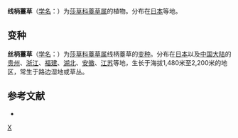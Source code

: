 {{Speciesbox 
| genus = Carex
| species = filipes
| authority = Franch. et Savat.
}}
'''线柄薹草'''（[[学名|学名]]：{{lang|la|''Carex filipes''}}）为[[莎草科|莎草科]][[薹草属|薹草属]]的植物。分布在[[日本|日本]]等地。

== 变种 ==
'''丝柄薹草'''（[[学名|学名]]：{{lang|la|''Carex filipes'' var. ''sparsinux''}}）为[[莎草科|莎草科]][[薹草属|薹草属]]线柄薹草的[[变种|变种]]。分布在[[日本|日本]]以及[[中国大陆|中国大陆]]的[[贵州|贵州]]、[[浙江|浙江]]、[[福建|福建]]、[[湖北|湖北]]、[[安徽|安徽]]、[[江苏|江苏]]等地，生长于海拔1,480米至2,200米的地区，常生于路边湿地或草丛。

== 参考文献 ==
<div class="references-small">
* {{cite web| url =http://www.bioinfo.cn/db05/KmzwSpecies.php?action=view&id=25041| title =线柄薹草| work =《中国高等植物数据库全库》| publisher =中国科学院微生物研究所| author =昆明植物研究所| accessdate =2009-02-25| deadurl =yes| archiveurl =https://web.archive.org/web/20160305015509/http://www.bioinfo.cn/db05/KmzwSpecies.php?action=view&id=25041| archivedate =2016-03-05}}
</div>
{{Taxonbar}}

{{DEFAULTSORT:Carex filipes}}
[[Category:薹草属|X]]


{{Carex-stub}}
